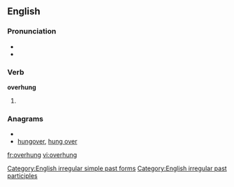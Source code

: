 ==English==

===Pronunciation===
*{{IPA|/'overhʌɳ/}}
*{{audio|en-us-overhung.ogg|Audio (US)}}

===Verb===
'''overhung'''
# {{past of|overhang}}

[[Category:English irregular simple past forms]]
[[Category:English irregular past participles]]

===Anagrams===
* {{alphagram|eghnoruv}}
* [[hungover#English|hungover]], [[hung over#English|hung over]]

[[fr:overhung]]
[[vi:overhung]]